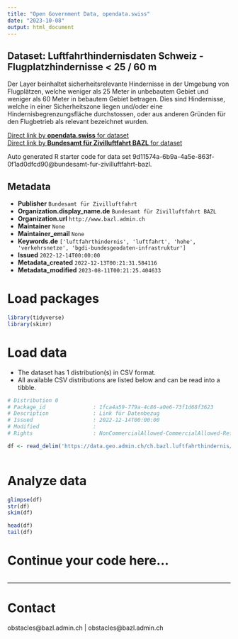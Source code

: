 ```yaml
---
title: "Open Government Data, opendata.swiss"
date: "2023-10-08"
output: html_document
---
```


## Dataset: Luftfahrthindernisdaten Schweiz - Flugplatzhindernisse < 25 / 60 m

Der Layer beinhaltet sicherheitsrelevante Hindernisse in der Umgebung von Flugplätzen, welche weniger als 25 Meter in unbebautem Gebiet und weniger als 60 Meter in bebautem Gebiet betragen. Dies sind Hindernisse, welche in einer Sicherheitszone liegen und/oder eine Hindernisbegrenzungsfläche durchstossen, oder aus anderen Gründen für den Flugbetrieb als relevant bezeichnet wurden.

[Direct link by **opendata.swiss** for dataset](https://opendata.swiss/de/dataset/luftfahrthindernisdaten-schweiz-flugplatzhindernisse-25-60-m)<br>
[Direct link by **Bundesamt für Zivilluftfahrt BAZL** for dataset](https://www.bazl.admin.ch/bazl/de/home/infrastruktur/luftfahrthindernisse/luftfahrtinformationen/digitale-luftfahrthinderniskarten.html)

Auto generated R starter code for data set 9d11574a-6b9a-4a5e-863f-0f1ad0dfcd90@bundesamt-fur-zivilluftfahrt-bazl.

## Metadata

- **Publisher** `Bundesamt für Zivilluftfahrt`
- **Organization.display_name.de** `Bundesamt für Zivilluftfahrt BAZL`
- **Organization.url** `http://www.bazl.admin.ch`
- **Maintainer** `None`
- **Maintainer_email** `None`
- **Keywords.de** `['luftfahrthindernis', 'luftfahrt', 'hohe', 'verkehrsnetze', 'bgdi-bundesgeodaten-infrastruktur']`
- **Issued** `2022-12-14T00:00:00`
- **Metadata_created** `2022-12-13T00:21:31.584116`
- **Metadata_modified** `2023-08-11T00:21:25.404633`


# Load packages

```r

library(tidyverse)
library(skimr)

```

# Load data

-   The dataset has 1 distribution(s) in CSV format.
-   All available CSV distributions are listed below and can be read into a tibble.

```r

# Distribution 0
# Package_id               : 1fca4a59-779a-4c86-a0e6-73f1d68f3623
# Description              : Link für Datenbezug
# Issued                   : 2022-12-14T00:00:00
# Modified                 : 
# Rights                   : NonCommercialAllowed-CommercialAllowed-ReferenceRequired

df <- read_delim('https://data.geo.admin.ch/ch.bazl.luftfahrthindernis/luftfahrthindernis/luftfahrthindernis_4326.csv.zip')



```

# Analyze data

```r

glimpse(df)
str(df)
skim(df)

head(df)
tail(df)

```

# Continue your code here...

```r

```

------------------------------------------------------------------------

# Contact

obstacles@bazl.admin.ch | obstacles@bazl.admin.ch
